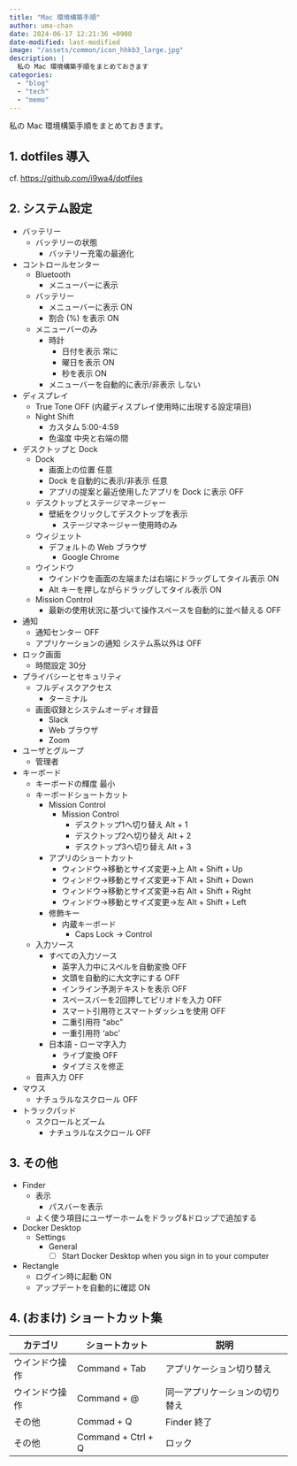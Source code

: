 ```yaml
---
title: "Mac 環境構築手順"
author: uma-chan
date: 2024-06-17 12:21:36 +0900
date-modified: last-modified
image: "/assets/common/icon_hhkb3_large.jpg"
description: |
  私の Mac 環境構築手順をまとめておきます
categories:
  - "blog"
  - "tech"
  - "memo"
---
```


私の Mac 環境構築手順をまとめておきます。

## 1. dotfiles 導入

cf. <https://github.com/i9wa4/dotfiles>

## 2. システム設定

- バッテリー
    - バッテリーの状態
        - バッテリー充電の最適化
- コントロールセンター
    - Bluetooth
        - メニューバーに表示
    - バッテリー
        - メニューバーに表示 ON
        - 割合 (%) を表示 ON
    - メニューバーのみ
        - 時計
            - 日付を表示 常に
            - 曜日を表示 ON
            - 秒を表示 ON
        - メニューバーを自動的に表示/非表示 しない
- ディスプレイ
    - True Tone OFF (内蔵ディスプレイ使用時に出現する設定項目)
    - Night Shift
        - カスタム 5:00-4:59
        - 色温度 中央と右端の間
- デスクトップと Dock
    - Dock
        - 画面上の位置 任意
        - Dock を自動的に表示/非表示 任意
        - アプリの提案と最近使用したアプリを Dock に表示 OFF
    - デスクトップとステージマネージャー
        - 壁紙をクリックしてデスクトップを表示
            - ステージマネージャー使用時のみ
    - ウィジェット
        - デフォルトの Web ブラウザ
            - Google Chrome
    - ウインドウ
        - ウインドウを画面の左端または右端にドラッグしてタイル表示 ON
        - Alt キーを押しながらドラッグしてタイル表示 ON
    - Mission Control
        - 最新の使用状況に基づいて操作スペースを自動的に並べ替える OFF
- 通知
    - 通知センター OFF
    - アプリケーションの通知 システム系以外は OFF
- ロック画面
    - 時間設定 30分
- プライバシーとセキュリティ
    - フルディスクアクセス
        - ターミナル
    - 画面収録とシステムオーディオ録音
        - Slack
        - Web ブラウザ
        - Zoom
- ユーザとグループ
    - 管理者
- キーボード
    - キーボードの輝度 最小
    - キーボードショートカット
        - Mission Control
            - Mission Control
                - デスクトップ1へ切り替え Alt + 1
                - デスクトップ2へ切り替え Alt + 2
                - デスクトップ3へ切り替え Alt + 3
        - アプリのショートカット
            - ウィンドウ->移動とサイズ変更->上 Alt + Shift + Up
            - ウィンドウ->移動とサイズ変更->下 Alt + Shift + Down
            - ウィンドウ->移動とサイズ変更->右 Alt + Shift + Right
            - ウィンドウ->移動とサイズ変更->左 Alt + Shift + Left
        - 修飾キー
            - 内蔵キーボード
                - Caps Lock -> Control
    - 入力ソース
        - すべての入力ソース
            - 英字入力中にスペルを自動変換 OFF
            - 文頭を自動的に大文字にする OFF
            - インライン予測テキストを表示 OFF
            - スペースバーを2回押してピリオドを入力 OFF
            - スマート引用符とスマートダッシュを使用 OFF
            - 二重引用符 "abc"
            - 一重引用符 'abc'
        - 日本語 - ローマ字入力
            - ライブ変換 OFF
            - タイプミスを修正
    - 音声入力 OFF
- マウス
    - ナチュラルなスクロール OFF
- トラックパッド
    - スクロールとズーム
        - ナチュラルなスクロール OFF

## 3. その他

- Finder
    - 表示
        - パスバーを表示
    - よく使う項目にユーザーホームをドラッグ&ドロップで追加する
- Docker Desktop
    - Settings
        - General
            - [ ] Start Docker Desktop when you sign in to your computer
- Rectangle
    - ログイン時に起動 ON
    - アップデートを自動的に確認 ON

## 4. (おまけ) ショートカット集

| カテゴリ       | ショートカット     | 説明                           |
| ---            | ---                | ---                            |
| ウインドウ操作 | Command + Tab      | アプリケーション切り替え       |
| ウインドウ操作 | Command + @        | 同一アプリケーションの切り替え |
| その他         | Commad  + Q        | Finder 終了                    |
| その他         | Command + Ctrl + Q | ロック                         |
